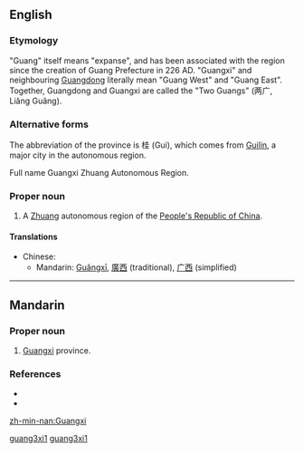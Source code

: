 ==English==

{{wikipedia}}

===Etymology===
"Guang" itself means "expanse", and has been associated with the region since the creation of Guang Prefecture in 226 AD. "Guangxi" and neighbouring [[Guangdong]] literally mean "Guang West" and "Guang East". Together, Guangdong and Guangxi are called the "Two Guangs" (两广, Liǎng Guǎng).

===Alternative forms===
The abbreviation of the province is 桂 (Gui), which comes from [[Guilin]], a major city in the autonomous region.

Full name Guangxi Zhuang Autonomous Region.

===Proper noun===
{{en-proper-noun}}

# A [[Zhuang]] autonomous region of the [[People's Republic of China]].

====Translations====
* Chinese:
** Mandarin: [[Guǎngxī]], [[廣西]] (traditional), [[广西]] (simplified)

----

==Mandarin==
{{zh-forms|[[广西]]|[[廣西]]}}

===Proper noun===
{{cmn-proper|p|pin=Guǎngxī|pint=guang3xi1|tra=廣西|sim=广西}}

# [[w:Guangxi|Guangxi]] province.

===References===
* {{pedialite|廣西|lang=zh}}
* {{pedialite|Guangxi}}

[[Category:Chinese Provinces|guang3xi1]]
[[Category:Mandarin entries with audio links|guang3xi1]]

[[zh-min-nan:Guangxi]]